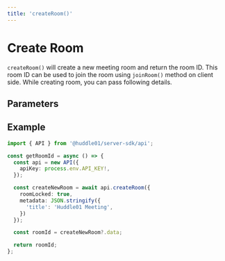 ```yaml
---
title: 'createRoom()'
---
```



# Create Room

`createRoom()` will create a new meeting room and return the room ID. This room ID can be used to join the room using `joinRoom()` method on client side.
While creating room, you can pass following details. 

## Parameters 

<CreateRoom />

## Example

```ts
import { API } from '@huddle01/server-sdk/api';

const getRoomId = async () => {
  const api = new API({
    apiKey: process.env.API_KEY!,
  });

  const createNewRoom = await api.createRoom({
    roomLocked: true,
    metadata: JSON.stringify({
      'title': 'Huddle01 Meeting',
    })
  });

  const roomId = createNewRoom?.data;

  return roomId;
};
```
